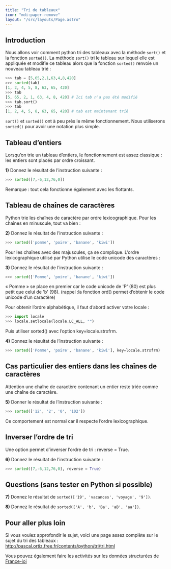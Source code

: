 ```yaml
---
title: "Tri de tableaux"
icon: "mdi:paper-remove"
layout: "/src/layouts/Page.astro"
---
```


## Introduction

Nous allons voir comment python tri des tableaux avec la méthode `sort()` et
la fonction `sorted()`. La méthode `sort()` tri le tableau sur lequel elle est
appliquée et modifie ce tableau alors que la fonction `sorted()` renvoie un
nouveau tableau trié :

```py
>>> tab = [5,65,2,1,63,4,8,420]
>>> sorted(tab)
[1, 2, 4, 5, 8, 63, 65, 420]
>>> tab
[5, 65, 2, 1, 63, 4, 8, 420] # Ici tab n’a pas été modifié
>>> tab.sort()
>>> tab
[1, 2, 4, 5, 8, 63, 65, 420] # tab est maintenant trié
```

`sort()` et `sorted()` ont à peu près le même fonctionnement. Nous utiliserons
`sorted()` pour avoir une notation plus simple.

## Tableau d’entiers

Lorsqu’on trie un tableau d’entiers, le fonctionnement est assez classique :
les entiers sont placés par ordre croissant.

**1)** Donnez le résultat de l’instruction suivante :

```py
>>> sorted([7,-6,12,76,0])
```

Remarque : tout cela fonctionne également avec les flottants.

## Tableau de chaînes de caractères

Python trie les chaînes de caractère par ordre lexicographique. Pour les
chaînes en minuscule, tout va bien :

**2)** Donnez le résultat de l’instruction suivante :

```py
>>> sorted(['pomme', 'poire', 'banane', 'kiwi'])
```

Pour les chaînes avec des majuscules, ça se complique. L’ordre lexicographique
utilisé par Python utilise le code unicode des caractères :

**3)** Donnez le résultat de l’instruction suivante :

```py
>>> sorted(['Pomme', 'poire', 'banane', 'kiwi'])
```

« Pomme » se place en premier car le code unicode de 'P' (80) est plus petit
que celui de 'b' (98). (rappel :la fonction ord() permet d’obtenir le code
unicode d’un caractère)

Pour obtenir l’ordre alphabétique, il faut d’abord activer votre locale :

```py
>>> import locale
>>> locale.setlocale(locale.LC_ALL, "")
```

Puis utiliser sorted() avec l’option key=locale.strxfrm.

**4)** Donnez le résultat de l’instruction suivante :

```py
>>> sorted(['Pomme', 'poire', 'banane', 'kiwi'], key=locale.strxfrm)
```

## Cas particulier des entiers dans les chaînes de caractères

Attention une chaîne de caractère contenant un entier reste triée comme une
chaîne de caractère.

**5)** Donner le résultat de l’instruction suivante :

```py
>>> sorted(['12', '2', '0', '102'])
```

Ce comportement est normal car il respecte l’ordre lexicographique.

## Inverser l’ordre de tri

Une option permet d’inverser l’ordre de tri : reverse = True.

**6)** Donnez le résultat de l’instruction suivante :

```py
>>> sorted([7,-6,12,76,0], reverse = True)
```

## Questions (sans tester en Python si possible)

**7)** Donnez le résultat de `sorted(['19', 'vacances', 'voyage', '9'])`.

**8)** Donnez le résultat de `sorted(['A', 'b', 'Ba', 'aB', 'aa'])`.

## Pour aller plus loin

Si vous voulez approfondir le sujet, voici une page assez complète sur le
sujet du tri des tableaux : http://pascal.ortiz.free.fr/contents/python/tri/tri.html

Vous pouvez également faire les activités sur les données structurées de
[France-ioi](http://www.france-ioi.org/confinement/)
